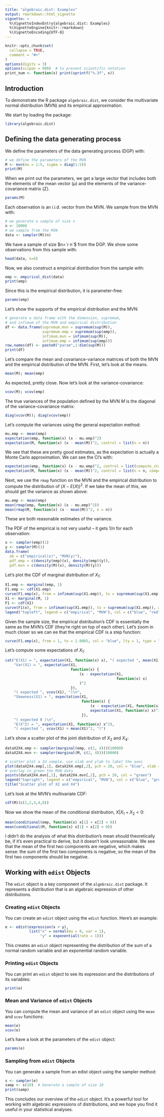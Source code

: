 ```yaml
---
title: "algebraic.dist: Examples"
output: rmarkdown::html_vignette
vignette: >
  %\VignetteIndexEntry{algebraic.dist: Examples}
  %\VignetteEngine{knitr::rmarkdown}
  %\VignetteEncoding{UTF-8}
---
```


```r
knitr::opts_chunk$set(
  collapse = TRUE,
  comment = "#>"
)
options(digits = 3)
options(scipen = 999)  # to prevent scientific notation
print_num <- function(x) print(sprintf("%.3f", x))
```

## Introduction
To demonstrate the R package `algebraic.dist`, we consider 
the multivariate normal distribution (MVN) and its empirical
approximation.

We start by loading the package:
```r
library(algebraic.dist)
```

## Defining the data generating process
We define the parameters of the data generating process (DGP)
with:
```r
# we define the parameters of the MVN
M <- mvn(mu = 1:5, sigma = diag(1:5))
print(M)
```


When we print out the parameters, we get a large vector that includes
both the elements of the mean vector ($\mu$) and the elements of the
variance-covariance matrix ($\Sigma$).
```r
params(M)
```

Each observation is an i.i.d. vector from the MVN.
We sample from the MVN with:
```r
# we generate a sample of size n
n <- 10000
# we sample from the MVN
data <- sampler(M)(n)
```

We have a sample of size $n=`r n`$ from the DGP.
We show some observations from this sample with:
```r
head(data, n=6)
```

Now, we also construct a empirical distribution from the sample with:
```r
emp <- empirical_dist(data)
print(emp)
```

Since this is the empirical distribution, it is parameter-free:
```r
params(emp)
```

Let's show the supports of the empirical distribution and the MVN:
```r
# generate a data frame with the dimension, supremum,
# and infimum of the MVN and empirical distribution
df <- data.frame(supremum.mvn = supremum(sup(M)),
                 supremum.emp = supremum(sup(emp)),
                 infimum.mvn = infimum(sup(M)),
                 infimum.emp = infimum(sup(emp)))
row.names(df) <- paste0("param",1:dim(sup(M)))
print(df)
```

Let's compare the mean and covariance-variance matrices of both the MVN and the
empirical distribution of the MVN. First, let's look at the means.
```r
mean(M); mean(emp)
```
As expected, pretty close. Now let's look at the variance-covariance:
```r
vcov(M); vcov(emp)
```

The true variances of the population defined by the MVN $M$ is the diagonal of the
variance-covariance matrix:
```r
diag(vcov(M)); diag(vcov(emp))
```

Let's compute the variances using the general expectation method:
```r
mu.emp <- mean(emp)
expectation(emp, function(x) (x - mu.emp)^2)
expectation(M, function(x) (x - mean(M))^2, control = list(n = n))
```

We see that these are pretty good estimates, as the expectation is actually a
Monte Carlo approximation. We can see the CI's with:
```r
expectation(emp, function(x) (x - mu.emp)^2, control = list(compute_stats = TRUE))
expectation(M, function(x) (x - mean(M))^2, control = list(n = n, compute_stats = TRUE))
```

Next, we use the `rmap` function on the MVN and the empirical distribution to compute
the distribution of $(X - E(X))^2$. If we take the mean of this, we should get the
variance as shown above:
```r
mu.emp <- mean(emp)
mean(rmap(emp, function(x) (x - mu.emp)^2))
mean(rmap(M, function(x) (x - mean(M))^2, n = n))
```
These are both reasonable estimates of the variance.

The PDF of the empirical is not very useful -- it gets $1/n$ for each observation:
```r
x <- sampler(emp)(1)
y <- sampler(M)(1)
data.frame(
  ob = c("empirical(x)", "MVN(y)"),
  pdf.emp = c(density(emp)(x), density(emp)(y)),
  pdf.mvn = c(density(M)(x), density(M)(y)))
```

Let's plot the CDF of marginal distribution of $X_1$:
```r
X1.emp <- marginal(emp, 1)
F1.emp <- cdf(X1.emp)
curve(F1.emp(x), from = infimum(sup(X1.emp)), to = supremum(sup(X1.emp)), col = "blue", lty = 1)
X1 <- marginal(M, 1)
F1 <- cdf(X1)
curve(F1(x), from = infimum(sup(X1.emp)), to = supremum(sup(X1.emp)), add = TRUE, col = "red", lty = 2)
legend("topleft", legend = c("empirical", "MVN"), col = c("blue", "red"), lty = c(1, 2))
```

Given the sample size, the empirical distribution's CDF is essentially the same
as the MVN's CDF (they're right on top of each other). Let's zoom in much closer
so we can ee that the empirical CDF is a step function:
```r
curve(F1.emp(x), from = 1, to = 1.0005, col = "blue", lty = 1, type = "s")
```

Let's compute some expectations of $X_1$:
```r
cat("E(X1) = ", expectation(X1, function(x) x), "( expected ", mean(X1), ")\n",
    "Var(X1) = ", expectation(X1,
                              function(x) {
                                  (x - expectation(X1,
                                                   function(x) x)
                                  )^2 
                              }),
    "( expected ", vcov(X1), ")\n",
    "Skewness(X1) = ", expectation(X1,
                                   function(x) {
                                       (x - expectation(X1, function(x) x))^3 / 
                                       expectation(X1, function(x) x)^3 
                                   }),
    "( expected 0 )\n",
    "E(X^2) = ", expectation(X1, function(x) x^2),
    "( expected ", vcov(X1) + mean(X1)^2, ")")
```

Let's show a scatter plot of the joint distribution of $X_2$ and $X_4$:
```r
dataX2X4.emp <- sampler(marginal(emp, c(2, 4)))(10000)
dataX2X4.mvn <- sampler(marginal(M, c(2, 4)))(10000)

# scatter plot a 2d sample. use xlab and ylab to label the axes
plot(dataX2X4.emp[,1], dataX2X4.emp[,2], pch = 20, col = "blue", xlab = "X2", ylab = "X4")
# overlay in green the MVN data
points(dataX2X4.mvn[,1], dataX2X4.mvn[,2], pch = 20, col = "green")
legend("topright", legend = c("empirical", "MVN"), col = c("blue", "green"), pch = c(20, 20))
title("Scatter plot of X2 and X4")
```

Let's look at the MVN's multivariate CDF:
```r
cdf(M)(c(1,2,3,4,0))
```

Now we show the mean of the conditional distribution, $X | X_1 + X_2 < 0$:
```r
mean(conditional(emp, function(x) x[1] + x[2] < 0))
mean(conditional(M, function(x) x[1] + x[2] < 0))
```
I didn't do the analysis of what this distribution's mean should theoretically be,
if it's even practical to derive, but it doesn't look unreasonable. We see that the
mean of the first two components are negative, which makes sense: the sum of the
first two components is negative, so the mean of the first two components should
be negative.

## Working with `edist` Objects

The `edist` object is a key component of the `algebraic.dist` package. It
represents a distribution that is an algebraic expression of other distributions.

### Creating `edist` Objects

You can create an `edist` object using the `edist` function. Here's an example:

```r
e <- edist(expression(x + y),
           list("x" = normal(mu = 0, var = 1),
                "y" = exponential(rate = 1)))
```

This creates an `edist` object representing the distribution of the sum of a normal
random variable and an exponential random variable.

### Printing `edist` Objects
You can print an `edist` object to see its expression and the distributions of its
variables:

```r
print(e)
```

### Mean and Variance of `edist` Objects

You can compute the mean and variance of an `edist` object using the
`mean` and `vcov` functions:

```r
mean(e)
vcov(e)
```


Let's have a look at the parameters of the `edist` object:
```r
params(e)
```

### Sampling from `edist` Objects

You can generate a sample from an edist object using the sampler method:
```r
s <- sampler(e)
samp <- s(10)  # Generate a sample of size 10
print(samp)
```

This concludes our overview of the `edist` object. It's a powerful tool
for working with algebraic expressions of distributions, and we hope
you find it useful in your statistical analyses.

